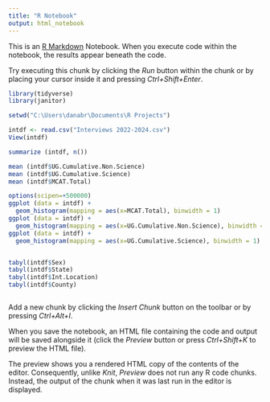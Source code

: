 ---
title: "R Notebook"
output: html_notebook
---

This is an [R Markdown](http://rmarkdown.rstudio.com) Notebook. When you execute code within the notebook, the results appear beneath the code. 

Try executing this chunk by clicking the *Run* button within the chunk or by placing your cursor inside it and pressing *Ctrl+Shift+Enter*. 

```{r}
library(tidyverse)
library(janitor)

setwd("C:\Users\danabr\Documents\R Projects")

intdf <- read.csv("Interviews 2022-2024.csv")
View(intdf)

summarize (intdf, n())

mean (intdf$UG.Cumulative.Non.Science)
mean (intdf$UG.Cumulative.Science)
mean (intdf$MCAT.Total)

options(scipen=+500000)
ggplot (data = intdf) + 
  geom_histogram(mapping = aes(x=MCAT.Total), binwidth = 1)
ggplot (data = intdf) + 
  geom_histogram(mapping = aes(x=UG.Cumulative.Non.Science), binwidth = 1)
ggplot (data = intdf) + 
  geom_histogram(mapping = aes(x=UG.Cumulative.Science), binwidth = 1)


tabyl(intdf$Sex)
tabyl(intdf$State)
tabyl(intdf$Int.Location)
tabyl(intdf$County)



```

Add a new chunk by clicking the *Insert Chunk* button on the toolbar or by pressing *Ctrl+Alt+I*.

When you save the notebook, an HTML file containing the code and output will be saved alongside it (click the *Preview* button or press *Ctrl+Shift+K* to preview the HTML file).

The preview shows you a rendered HTML copy of the contents of the editor. Consequently, unlike *Knit*, *Preview* does not run any R code chunks. Instead, the output of the chunk when it was last run in the editor is displayed.
